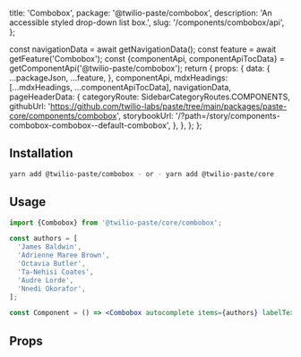   title: 'Combobox',
  package: '@twilio-paste/combobox',
  description: 'An accessible styled drop-down list box.',
  slug: '/components/combobox/api',
};




  const navigationData = await getNavigationData();
  const feature = await getFeature('Combobox');
  const {componentApi, componentApiTocData} = getComponentApi('@twilio-paste/combobox');
  return {
    props: {
      data: {
        ...packageJson,
        ...feature,
      },
      componentApi,
      mdxHeadings: [...mdxHeadings, ...componentApiTocData],
      navigationData,
      pageHeaderData: {
        categoryRoute: SidebarCategoryRoutes.COMPONENTS,
        githubUrl: 'https://github.com/twilio-labs/paste/tree/main/packages/paste-core/components/combobox',
        storybookUrl: '/?path=/story/components-combobox-combobox--default-combobox',
      },
    },
  };
};

## Installation

```bash
yarn add @twilio-paste/combobox - or - yarn add @twilio-paste/core
```

## Usage

```jsx
import {Combobox} from '@twilio-paste/core/combobox';

const authors = [
  'James Baldwin',
  'Adrienne Maree Brown',
  'Octavia Butler',
  'Ta-Nehisi Coates',
  'Audre Lorde',
  'Nnedi Okorafor',
];

const Component = () => <Combobox autocomplete items={authors} labelText="Select an author" required />;
```

## Props

<PropsTable componentApi={props.componentApi} />

